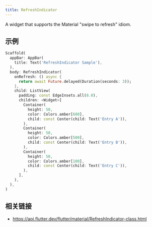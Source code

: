 ```yaml
---
title: RefreshIndicator
---
```


A widget that supports the Material "swipe to refresh" idiom.

## 示例

```dart liveslice=RefreshIndicator mockup=iPhone7
Scaffold(
  appBar: AppBar(
    title: Text('RefreshIndicator Sample'),
  ),
  body: RefreshIndicator(
    onRefresh: () async {
      return await Future.delayed(Duration(seconds: 3));
    },
    child: ListView(
      padding: const EdgeInsets.all(8.0),
      children: <Widget>[
        Container(
          height: 50,
          color: Colors.amber[600],
          child: const Center(child: Text('Entry A')),
        ),
        Container(
          height: 50,
          color: Colors.amber[500],
          child: const Center(child: Text('Entry B')),
        ),
        Container(
          height: 50,
          color: Colors.amber[100],
          child: const Center(child: Text('Entry C')),
        ),
      ],
    ),
  ),
)
```

## 相关链接

- https://api.flutter.dev/flutter/material/RefreshIndicator-class.html
